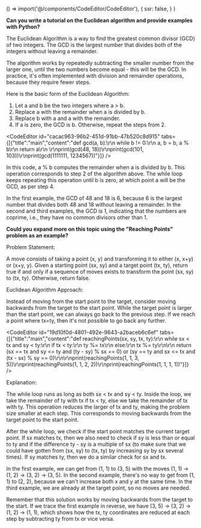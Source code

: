 
  () => import('@/components/CodeEditor/CodeEditor'),
  {
    ssr: false,
  }
)

**Can you write a tutorial on the Euclidean algorithm and provide examples with Python?**

The Euclidean Algorithm is a way to find the greatest common divisor (GCD) of two integers. The GCD is the largest number that divides both of the integers without leaving a remainder.

The algorithm works by repeatedly subtracting the smaller number from the larger one, until the two numbers become equal - this will be the GCD. In practice, it's often implemented with division and remainder operations, because they require fewer steps.

Here is the basic form of the Euclidean Algorithm:

1. Let a and b be the two integers where a > b.
2. Replace a with the remainder when a is divided by b.
3. Replace b with a and a with the remainder.
4. If a is zero, the GCD is b. Otherwise, repeat the steps from 2.

<CodeEditor id="cacac963-96b2-451d-91bb-47b520c8d915" tabs={[{"title":"main","content":"def gcd(a, b):\r\n    while b != 0:\r\n        a, b = b, a % b\r\n    return a\r\n    \r\nprint(gcd(48, 18))\r\nprint(gcd(101, 103))\r\nprint(gcd(1111111, 1234567))"}]} />

In this code, a % b computes the remainder when a is divided by b. This operation corresponds to step 2 of the algorithm above. The while loop keeps repeating this operation until b is zero, at which point a will be the GCD, as per step 4.

In the first example, the GCD of 48 and 18 is 6, because 6 is the largest number that divides both 48 and 18 without leaving a remainder. In the second and third examples, the GCD is 1, indicating that the numbers are coprime, i.e., they have no common divisors other than 1.

**Could you expand more on this topic using the "Reaching Points" problem as an example?**

Problem Statement:

A move consists of taking a point (x, y) and transforming it to either (x, x+y) or (x+y, y). Given a starting point (sx, sy) and a target point (tx, ty), return true if and only if a sequence of moves exists to transform the point (sx, sy) to (tx, ty). Otherwise, return false.

Euclidean Algorithm Approach:

Instead of moving from the start point to the target, consider moving backwards from the target to the start point. While the target point is larger than the start point, we can always go back to the previous step. If we reach a point where tx=ty, then it's not possible to go back any further.

<CodeEditor id="19d10f0d-4801-492e-9643-a2baceb6c6ef" tabs={[{"title":"main","content":"def reachingPoints(sx, sy, tx, ty):\r\n    while sx < tx and sy < ty:\r\n        if tx < ty:\r\n            ty %= tx\r\n        else:\r\n            tx %= ty\r\n\r\n    return (sx == tx and sy <= ty and (ty - sy) % sx == 0) or (sy == ty and sx <= tx and (tx - sx) % sy == 0)\r\n\r\nprint(reachingPoints(1, 1, 3, 5))\r\nprint(reachingPoints(1, 1, 2, 2))\r\nprint(reachingPoints(1, 1, 1, 1))"}]} />

Explanation:

The while loop runs as long as both sx < tx and sy < ty. Inside the loop, we take the remainder of ty with tx if tx < ty, else we take the remainder of tx with ty. This operation reduces the larger of tx and ty, making the problem size smaller at each step. This corresponds to moving backwards from the target point to the start point.

After the while loop, we check if the start point matches the current target point. If sx matches tx, then we also need to check if sy is less than or equal to ty and if the difference ty - sy is a multiple of sx (to make sure that we could have gotten from (sx, sy) to (tx, ty) by increasing sy by sx several times). If sy matches ty, then we do a similar check for sx and tx.

In the first example, we can get from (1, 1) to (3, 5) with the moves (1, 1) -> (1, 2) -> (3, 2) -> (3, 5). In the second example, there's no way to get from (1, 1) to (2, 2), because we can't increase both x and y at the same time. In the third example, we are already at the target point, so no moves are needed.

Remember that this solution works by moving backwards from the target to the start. If we trace the first example in reverse, we have (3, 5) -> (3, 2) -> (1, 2) -> (1, 1), which shows how the tx, ty coordinates are reduced at each step by subtracting ty from tx or vice versa.